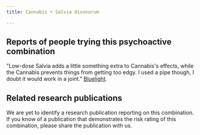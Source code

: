 ---
title: Cannabis + Salvia divonorum

---

## Reports of people trying this psychoactive combination

"Low-dose Salvia adds a little something extra to Cannabis's effects, while the Cannabis prevents things from getting too edgy. I used a pipe though, I doubt it would work in a joint." [Bluelight](https://bluelight.org/xf/threads/salvia-weed.720278/).

## Related research publications

We are yet to identify a research publication reporting on this combination. If you know of a publication that demonstrates the risk rating of this combination, please share the publication with us.

